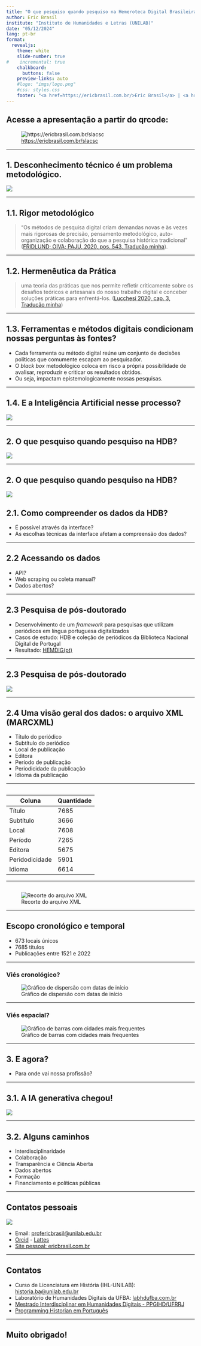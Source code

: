 ```yaml
---
title: "O que pesquiso quando pesquiso na Hemeroteca Digital Brasileira?"
author: Eric Brasil
institute: "Instituto de Humanidades e Letras (UNILAB)"
date: "05/12/2024"
lang: pt-br
format:
  revealjs: 
    theme: white
    slide-number: true
#    incremental: true 
    chalkboard: 
      buttons: false
    preview-links: auto
    #logo: "imgs/logo.png"
    #css: styles.css
    footer: "<a href=https://ericbrasil.com.br/>Eric Brasil</a> | <a href=https://ericbrasil.com.br/contact/>Entre em contato</a>"
---
```

## Acesse a apresentação a partir do qrcode: {.center}

![[https://ericbrasil.com.br/slacsc](https://ericbrasil.com.br/slascs)](imgs/qrcode.png)

---

## 1. Desconhecimento técnico é um problema metodológico. {.center}


![](https://i.giphy.com/media/Xch9I90tRezyicQgma/giphy.webp)

---

## 1.1. Rigor metodológico {.center}

>"Os métodos de pesquisa digital criam demandas novas e às vezes mais rigorosas de precisão, pensamento metodológico, auto-organização e colaboração do que a pesquisa histórica tradicional" ([FRIDLUND; OIVA; PAJU, 2020, pos. 543, Tradução minha](https://hup.fi/site/books/e/10.33134/HUP-5/)).

---

## 1.2. Hermenêutica da Prática {.center}


>uma teoria das práticas que nos permite refletir criticamente sobre os desafios teóricos e artesanais do nosso trabalho digital e conceber soluções práticas para enfrentá-los. ([Lucchesi 2020, cap. 3, Tradução minha](https://pubmemo.uni.lu/projects/shaping-a-digital-memory-platform-on-migration-narratives)) 

---

## 1.3. Ferramentas e métodos digitais condicionam nossas perguntas às fontes? {.center}

- Cada ferramenta ou método digital reúne um conjunto de decisões políticas que comumente escapam ao pesquisador.
- O *black box* metodológico coloca em risco a própria possibilidade de avalisar, reproduzir e criticar os resultados obtidos.
- Ou seja, impactam epistemologicamente nossas pesquisas.

---

## 1.4. E a Inteligência Artificial nesse processo? {.center}

![](https://i.giphy.com/CdY6WueirK8Te.webp)

---

## 2. O que pesquiso quando pesquiso na HDB? {.center}

![](imgs/hdb1.png)

---

## 2. O que pesquiso quando pesquiso na HDB? {.center}

![](imgs/hdb2.png)

## 2.1. Como compreender os dados da HDB? {.center}

- É possível através da interface?
- As escolhas técnicas da interface afetam a compreensão dos dados?

---

## 2.2 Acessando os dados {.center}

- API? 
- Web scraping ou coleta manual?
- Dados abertos?

---

## 2.3 Pesquisa de pós-doutorado {.center}

- Desenvolvimento de um *framework* para pesquisas que utilizam periódicos em língua portuguesa digitalizados
- Casos de estudo: HDB e coleção de periódicos da Biblioteca Nacional Digital de Portugal
- Resultado: [HEMDIG(pt)](https://ericbrasil.com.br/hemdig-framework/)

---

## 2.3 Pesquisa de pós-doutorado {.center}

![](imgs/hemdig.png)

---

## 2.4 Uma visão geral dos dados: o arquivo XML (MARCXML) {.center}

- Título do periódico
- Subtítulo do periódico
- Local de publicação
- Editora
- Período de publicação
- Periodicidade da publicação
- Idioma da publicação

---

## {.center}

| Coluna         |  Quantidade  |
|--------------- | ------------ |
| Título         | 7685         |
| Subtítulo      | 3666         |
| Local          | 7608         |
| Período        | 7265         |
| Editora        | 5675         |
| Peridodicidade | 5901         |
| Idioma         | 6614         |

---

## {.center}

![Recorte do arquivo XML](imgs/xml_hdb.png)

---

## Escopo cronológico e temporal {.center}

- 673 locais únicos
- 7685 títulos
- Publicações entre 1521 e 2022

---

### Viés cronológico? {.center}

![Gráfico de dispersão com datas de início](imgs/plot2.png)

---

### Viés espacial? {.center}

![Gráfico de barras com cidades mais frequentes](imgs/plot1.png)

--- 

## 3. E agora? {.center}

- Para onde vai nossa profissão?

---

## 3.1. A IA generativa chegou! {.center}

![](https://i.giphy.com/fn2sFqmwowbQY.webp)

---

## 3.2. Alguns caminhos {.center}

- Interdisciplinaridade
- Colaboração
- Transparência e Ciência Aberta
- Dados abertos
- Formação
- Financiamento e políticas públicas

---

## Contatos pessoais {.center}

![](imgs/contato.png)

- Email: [profericbrasil@unilab.edu.br](mailto:profericbrasil@unilab.edu.br)
- [Orcid](https://orcid.org/0000-0001-5067-8475) - [Lattes](http://lattes.cnpq.br/6853705640900524)
- [Site pessoal: ericbrasil.com.br](https://ericbrasil.com.br)

---

## Contatos {.center}

- Curso de Licenciatura em História (IHL-UNILAB): [historia.ba@unilab.edu.br](mailto:historia.ba@unilab.edu.br)
- Laboratório de Humanidades Digitais da UFBA: [labhdufba.com.br](https://labdufba.com.br)
- [Mestrado Interdisciplinar em Humanidades Digitais - PPGIHD/UFRRJ](https://www.dcc.ufrrj.br/ppgihd/)
- [Programming Historian em Português](https://programminghistorian.org/pt)

---

## Muito obrigado! {.center}
